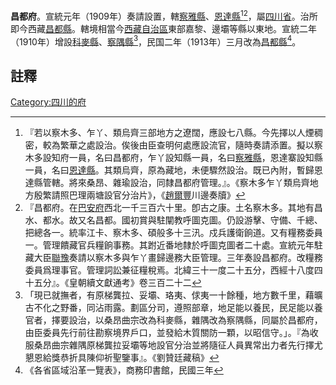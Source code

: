 '''昌都府'''。宣統元年（1909年）奏請設置，轄[[察雅縣|察雅縣]]、[[恩達縣|恩達縣]]<ref>『若以察木多、乍丫、類烏齊三部地方之遼闊，應設七八縣。今先擇以人煙稠密，較為繁華之處設治。俟後由臣查明何處應設流官，隨時奏請添置。擬以察木多設知府一員，名曰昌都府，乍丫設知縣一員，名曰[[察雅縣|察雅縣]]，恩達寨設知縣一員，名曰[[恩達縣|恩達縣]]。其類烏齊，原為藏地，未便驟然設治。既已內附，暫歸恩達縣管轄。將來桑昂、雜瑜設治，同隸昌都府管理。』。《察木多乍丫類烏齊地方殷繁請照巴理兩塘設官分治片》，《[[趙爾豐|趙爾豐]]川邊奏牘》</ref><ref>『昌都府。在[[巴安府|巴安府]]西北一千三百六十里。卽古之康。土名察木多。其地有昌水、都水。故又名昌都。國初賞與駐闡教呼圖克圖。仍設游擊、守備、千總、把總各一。統率江卡、察木多、碩般多十三汛。戍兵護衛餉道。又有糧務委員一。管理饋藏官兵糧餉事務。其跗近番地隸於呼圖克圖者二十處。宣統元年駐藏大臣[[聯豫|聯豫]]奏請以察木多與乍丫畫歸邊務大臣管理。三年奏設昌都府。改糧務委員爲理事官。管理詞訟兼征糧稅焉。北緯三十一度二十五分，西經十八度四十五分』。《皇朝續文獻通考》卷三百二十二</ref>，屬[[四川省|四川省]]。治所即今西藏[[昌都縣|昌都縣]]。轄境相當今[[西藏自治區|西藏自治區]]東部嘉黎、邊壩等縣以東地。宣統二年（1910年）增設[[科麥縣|科麥縣]]、[[察隅縣|察隅縣]]<ref>「現已就撫者，有原梯龔拉、妥壩、珞夷、俅夷一十餘種，地方數千里，藉曠古不化之野番，同沾雨露。劃區分司，遵照部章，地足能以養民，民足能以養官者，擇要設治，以桑昂曲宗改為科麥縣，雜隅改為察隅縣，同屬於昌都府，由臣委員先行前往勘察境界戶口，並發給木質關防一顆，以昭信守。」。『為收服桑昂曲宗雜隅原梯龔拉妥壩等地設官分治並將隨征人員異常出力者先行擇尤懇恩給獎恭折具陳仰祈聖鑒事』。《劉贊廷藏稿》</ref>，民国二年（1913年）三月改為[[昌都縣|昌都縣]]<ref>《各省區域沿革一覽表》，商務印書館，民國三年</ref>。

==註釋==
{{reflist}}
{{清朝行政區劃小作品}}
[[Category:四川的府|Category:四川的府]]